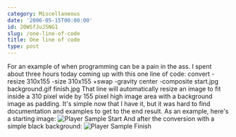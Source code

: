 ```yaml
---
category: Miscellaneous
date: '2006-05-15T00:00:00'
id: 20WSfJuJ5NG1
slug: /one-line-of-code
title: One line of code
type: post
---
```


For an example of when programming can be a pain in the ass. I
spent about three hours today coming up with this one line of code:
convert -resize 310x155 -size 310x155 +swap -gravity center
-composite start.jpg background.gif finish.jpg That line will
automatically resize an image to fit inside a 310 pixel wide by 155
pixel high image area with a background image as padding. It's
simple now that I have it, but it was hard to find documentation
and examples to get to the end result. As an example, here's a
starting image:
![Player Sample Start](http://www.alanwsmith.com/blog/wp-content/uploads/plr-sample-start.jpg "Player Sample Start")
And after the conversion with a simple black background:
![Player Sample Finish](http://www.alanwsmith.com/blog/wp-content/uploads/plr-sample-finish.jpg "Player Sample Finish")
